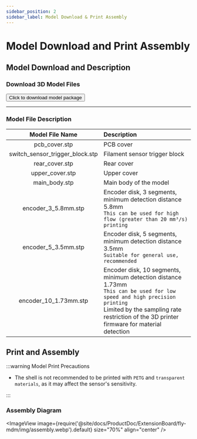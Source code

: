 ```yaml
---
sidebar_position: 2
sidebar_label: Model Download & Print Assembly
---
```


# Model Download and Print Assembly

## Model Download and Description

### Download 3D Model Files

<Button variant="contained" disableElevation component="a" rel="noopener" href="http://cdn.mellow.klipper.cn/STEP/MDM-filament_sensor.zip">Click to download model package</Button>

----

### Model File Description

| Model File Name | Description |
| :---: | :--- |
| pcb_cover.stp | PCB cover |
| switch_sensor_trigger_block.stp | Filament sensor trigger block |
| rear_cover.stp | Rear cover |
| upper_cover.stp | Upper cover |
| main_body.stp | Main body of the model |
| encoder_3_5.8mm.stp | Encoder disk, 3 segments, minimum detection distance 5.8mm <br/> `This can be used for high flow (greater than 20 mm³/s) printing` |
| encoder_5_3.5mm.stp | Encoder disk, 5 segments, minimum detection distance 3.5mm <br/> `Suitable for general use, recommended` |
| encoder_10_1.73mm.stp | Encoder disk, 10 segments, minimum detection distance 1.73mm <br/> `This can be used for low speed and high precision printing` <br/> Limited by the sampling rate restriction of the 3D printer firmware for material detection |


## Print and Assembly

:::warning Model Print Precautions

- The shell is not recommended to be printed with `PETG` and `transparent materials`, as it may affect the sensor's sensitivity.

:::

### Assembly Diagram

<ImageView image={require('@site/docs/ProductDoc/ExtensionBoard/fly-mdm/img/assembly.webp').default} size="70%" align="center" />
